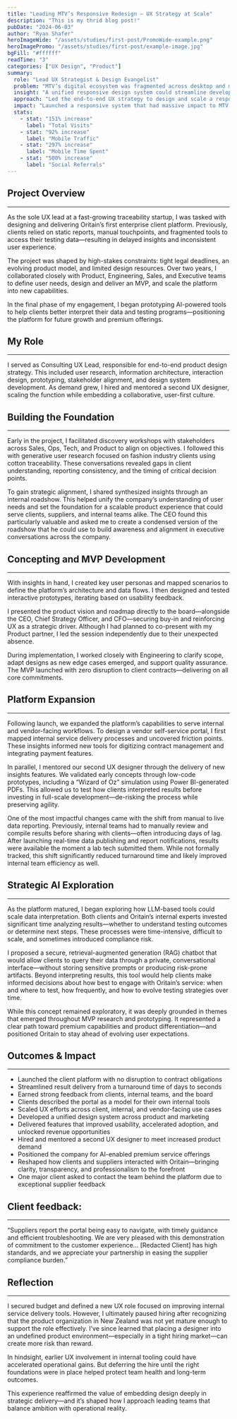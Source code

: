 ```yaml
---
title: "Leading MTV’s Responsive Redesign – UX Strategy at Scale"
description: "This is my thrid blog post!"
pubDate: "2024-06-03"
author: "Ryan Shafer"
heroImageWide: "/assets/studies/first-post/PromoWide-example.png"
heroImagePromo: "/assets/studies/first-post/example-image.jpg"
bgFill: "#ffffff"
readTime: "3"
categories: ["UX Design", "Product"]
summary:
  role: "Lead UX Strategist & Design Evangelist"
  problem: "MTV’s digital ecosystem was fragmented across desktop and mobile, leading to inconsistent user experiences, redundant workflows, and technical inefficiencies."
  insight: "A unified responsive design system could streamline development, align branding, and improve usability across platforms and devices."
  approach: "Led the end-to-end UX strategy to design and scale a responsive platform across MTV, VH1, CMT, and Logo—aligning cross-functional teams and pioneering ad solutions compatible with responsive environments."
  impact: "Launched a responsive system that had massive impact to MTV.com."
  stats:
    - stat: "151% increase"
      label: "Total Visits"
    - stat: "92% increase"
      label: "Mobile Traffic"
    - stat: "297% increase"
      label: "Mobile Time Spent"
    - stat: "500% increase"
      label: "Social Referrals"
---
```


## Project Overview
---

As the sole UX lead at a fast-growing traceability startup, I was tasked with designing and delivering Oritain’s first enterprise client platform. Previously, clients relied on static reports, manual touchpoints, and fragmented tools to access their testing data—resulting in delayed insights and inconsistent user experience.

The project was shaped by high-stakes constraints: tight legal deadlines, an evolving product model, and limited design resources. Over two years, I collaborated closely with Product, Engineering, Sales, and Executive teams to define user needs, design and deliver an MVP, and scale the platform into new capabilities.

In the final phase of my engagement, I began prototyping AI-powered tools to help clients better interpret their data and testing programs—positioning the platform for future growth and premium offerings.

<ImageWithStyle src="/assets/studies/first-post/example-image.jpg" alt="Stylish image" />

## My Role
---
I served as Consulting UX Lead, responsible for end-to-end product design strategy. This included user research, information architecture, interaction design, prototyping, stakeholder alignment, and design system development. As demand grew, I hired and mentored a second UX designer, scaling the function while embedding a collaborative, user-first culture.

## Building the Foundation
---

Early in the project, I facilitated discovery workshops with stakeholders across Sales, Ops, Tech, and Product to align on objectives. I followed this with generative user research focused on fashion industry clients using cotton traceability. These conversations revealed gaps in client understanding, reporting consistency, and the timing of critical decision points.

To gain strategic alignment, I shared synthesized insights through an internal roadshow. This helped unify the company’s understanding of user needs and set the foundation for a scalable product experience that could serve clients, suppliers, and internal teams alike. The CEO found this particularly valuable and asked me to create a condensed version of the roadshow that he could use to build awareness and alignment in executive conversations across the company.

## Concepting and MVP Development
---

With insights in hand, I created key user personas and mapped scenarios to define the platform’s architecture and data flows. I then designed and tested interactive prototypes, iterating based on usability feedback.

I presented the product vision and roadmap directly to the board—alongside the CEO, Chief Strategy Officer, and CFO—securing buy-in and reinforcing UX as a strategic driver. Although I had planned to co-present with my Product partner, I led the session independently due to their unexpected absence.

During implementation, I worked closely with Engineering to clarify scope, adapt designs as new edge cases emerged, and support quality assurance. The MVP launched with zero disruption to client contracts—delivering on all core commitments.

## Platform Expansion
---

Following launch, we expanded the platform’s capabilities to serve internal and vendor-facing workflows. To design a vendor self-service portal, I first mapped internal service delivery processes and uncovered friction points. These insights informed new tools for digitizing contract management and integrating payment features.

In parallel, I mentored our second UX designer through the delivery of new insights features. We validated early concepts through low-code prototypes, including a “Wizard of Oz” simulation using Power BI-generated PDFs. This allowed us to test how clients interpreted results before investing in full-scale development—de-risking the process while preserving agility.

One of the most impactful changes came with the shift from manual to live data reporting. Previously, internal teams had to manually review and compile results before sharing with clients—often introducing days of lag. After launching real-time data publishing and report notifications, results were available the moment a lab tech submitted them. While not formally tracked, this shift significantly reduced turnaround time and likely improved internal team efficiency as well.

## Strategic AI Exploration
---

As the platform matured, I began exploring how LLM-based tools could scale data interpretation. Both clients and Oritain’s internal experts invested significant time analyzing results—whether to understand testing outcomes or determine next steps. These processes were time-intensive, difficult to scale, and sometimes introduced compliance risk.

I proposed a secure, retrieval-augmented generation (RAG) chatbot that would allow clients to query their data through a private, conversational interface—without storing sensitive prompts or producing risk-prone artifacts. Beyond interpreting results, this tool would help clients make informed decisions about how best to engage with Oritain’s service: when and where to test, how frequently, and how to evolve testing strategies over time.

While this concept remained exploratory, it was deeply grounded in themes that emerged throughout MVP research and prototyping. It represented a clear path toward premium capabilities and product differentiation—and positioned Oritain to stay ahead of evolving user expectations.

## Outcomes & Impact
---

- Launched the client platform with no disruption to contract obligations
- Streamlined result delivery from a turnaround time of days to seconds
- Earned strong feedback from clients, internal teams, and the board
- Clients described the portal as a model for their own internal tools
- Scaled UX efforts across client, internal, and vendor-facing use cases
- Developed a unified design system across product and marketing
- Delivered features that improved usability, accelerated adoption, and unlocked revenue opportunities
- Hired and mentored a second UX designer to meet increased product demand
- Positioned the company for AI-enabled premium service offerings
- Reshaped how clients and suppliers interacted with Oritain—bringing clarity, transparency, and professionalism to the forefront
- One major client asked to contact the team behind the platform due to exceptional supplier feedback

## Client feedback:
---

“Suppliers report the portal being easy to navigate, with timely guidance and efficient troubleshooting. We are very pleased with this demonstration of commitment to the customer experience… \[Redacted Client\] has high standards, and we appreciate your partnership in easing the supplier compliance burden.”

## Reflection
---

I secured budget and defined a new UX role focused on improving internal service delivery tools. However, I ultimately paused hiring after recognizing that the product organization in New Zealand was not yet mature enough to support the role effectively. I’ve since learned that placing a designer into an undefined product environment—especially in a tight hiring market—can create more risk than reward.

In hindsight, earlier UX involvement in internal tooling could have accelerated operational gains. But deferring the hire until the right foundations were in place helped protect team health and long-term outcomes.

This experience reaffirmed the value of embedding design deeply in strategic delivery—and it’s shaped how I approach leading teams that balance ambition with operational reality.